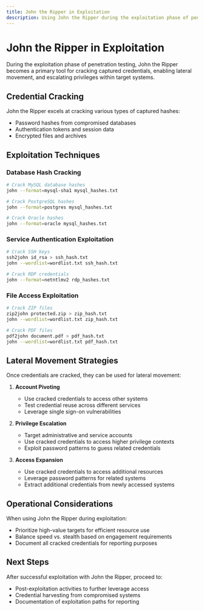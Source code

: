 ```yaml
---
title: John the Ripper in Exploitation
description: Using John the Ripper during the exploitation phase of penetration testing
---
```


# John the Ripper in Exploitation

During the exploitation phase of penetration testing, John the Ripper becomes a primary tool for cracking captured credentials, enabling lateral movement, and escalating privileges within target systems.

## Credential Cracking

John the Ripper excels at cracking various types of captured hashes:

- Password hashes from compromised databases
- Authentication tokens and session data
- Encrypted files and archives

## Exploitation Techniques

### Database Hash Cracking

```bash
# Crack MySQL database hashes
john --format=mysql-sha1 mysql_hashes.txt

# Crack PostgreSQL hashes
john --format=postgres mysql_hashes.txt

# Crack Oracle hashes
john --format=oracle mysql_hashes.txt
```

### Service Authentication Exploitation

```bash
# Crack SSH keys
ssh2john id_rsa > ssh_hash.txt
john --wordlist=wordlist.txt ssh_hash.txt

# Crack RDP credentials
john --format=netntlmv2 rdp_hashes.txt
```

### File Access Exploitation

```bash
# Crack ZIP files
zip2john protected.zip > zip_hash.txt
john --wordlist=wordlist.txt zip_hash.txt

# Crack PDF files
pdf2john document.pdf > pdf_hash.txt
john --wordlist=wordlist.txt pdf_hash.txt
```

## Lateral Movement Strategies

Once credentials are cracked, they can be used for lateral movement:

1. **Account Pivoting**
   - Use cracked credentials to access other systems
   - Test credential reuse across different services
   - Leverage single sign-on vulnerabilities

2. **Privilege Escalation**
   - Target administrative and service accounts
   - Use cracked credentials to access higher privilege contexts
   - Exploit password patterns to guess related credentials

3. **Access Expansion**
   - Use cracked credentials to access additional resources
   - Leverage password patterns for related systems
   - Extract additional credentials from newly accessed systems

## Operational Considerations

When using John the Ripper during exploitation:

- Prioritize high-value targets for efficient resource use
- Balance speed vs. stealth based on engagement requirements
- Document all cracked credentials for reporting purposes

## Next Steps

After successful exploitation with John the Ripper, proceed to:

- Post-exploitation activities to further leverage access
- Credential harvesting from compromised systems
- Documentation of exploitation paths for reporting
